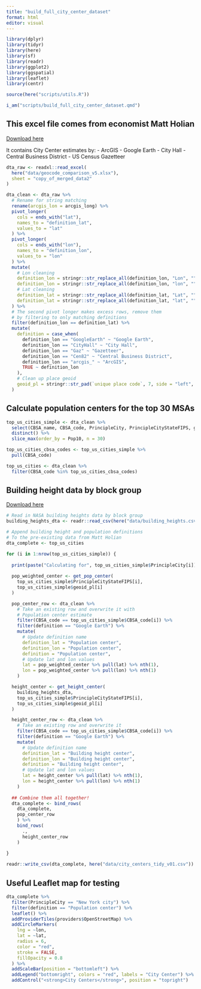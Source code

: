 ```yaml
---
title: "build_full_city_center_dataset"
format: html
editor: visual
---
```


```r

library(dplyr)
library(tidyr)
library(here)
library(sf)
library(readr)
library(ggplot2)
library(ggspatial)
library(leaflet)
library(centr)

source(here("scripts/utils.R"))

i_am("scripts/build_full_city_center_dataset.qmd")

```

##  This excel file comes from economist Matt Holian
[Download here](https://mattholian.blogspot.com/2019/02/where-is-citys-center-on-recent-use-of.html)

It contains City Center estimates by:
- ArcGIS
- Google Earth
- City Hall
- Central Business District
- US Census Gazetteer

```r

dta_raw <- readxl::read_excel(
  here("data/geocode_comparison_v5.xlsx"),
  sheet = "copy_of_merged_data2"
)

```

```r

dta_clean <- dta_raw %>%
  # Rename for string matching
  rename(arcgis_lon = arcgis_long) %>%
  pivot_longer(
    cols = ends_with("lat"),
    names_to = "definition_lat",
    values_to = "lat"
  ) %>%
  pivot_longer(
    cols = ends_with("lon"),
    names_to = "definition_lon",
    values_to = "lon"
  ) %>%
  mutate(
    # Lon cleaning
    definition_lon = stringr::str_replace_all(definition_lon, "Lon", ""),
    definition_lon = stringr::str_replace_all(definition_lon, "lon", ""),
    # Lat cleaning
    definition_lat = stringr::str_replace_all(definition_lat, "Lat", ""),
    definition_lat = stringr::str_replace_all(definition_lat, "lat", "")
  ) %>%
  # The second pivot longer makes excess rows, remove them
  # by filtering to only matching definitions
  filter(definition_lon == definition_lat) %>%
  mutate(
    definition = case_when(
      definition_lon == "GoogleEarth" ~ "Google Earth",
      definition_lon == "CityHall" ~ "City Hall",
      definition_lon == "Gaz" ~ "Gazetteer",
      definition_lon == "Cen82" ~ "Central Business District",
      definition_lon == "arcgis_" ~ "ArcGIS",
      TRUE ~ definition_lon
    ),
    # Clean up place geoid
    geoid_pl = stringr::str_pad(`unique place code`, 7, side = "left", pad = "0")
  )

```

## Calculate population centers for the top 30 MSAs

```r

top_us_cities_simple <- dta_clean %>%
  select(CBSA_name, CBSA_code, PrincipleCity, PrincipleCityStateFIPS, geoid_pl, Pop10) %>%
  distinct() %>%
  slice_max(order_by = Pop10, n = 30)

top_us_cities_cbsa_codes <- top_us_cities_simple %>%
  pull(CBSA_code)

top_us_cities <- dta_clean %>%
  filter(CBSA_code %in% top_us_cities_cbsa_codes)

```


## Building height data by block group
[Download here](https://www.usgs.gov/data/us-national-categorical-mapping-building-heights-block-group-shuttle-radar-topography-mission)

```r

# Read in NASA building heights data by block group
building_heights_dta <- readr::read_csv(here("data/building_heights.csv"))

```

```r

# Append building height and population definitions 
# To the pre-existing data from Matt Holian
dta_complete <- top_us_cities

for (i in 1:nrow(top_us_cities_simple)) {
  
  print(paste("Calculating for", top_us_cities_simple$PrincipleCity[i]))
  
  pop_weighted_center <- get_pop_center(
    top_us_cities_simple$PrincipleCityStateFIPS[i],
    top_us_cities_simple$geoid_pl[i]
  )

  pop_center_row <- dta_clean %>%
    # Take an existing row and overwrite it with
    # Population center estimate
    filter(CBSA_code == top_us_cities_simple$CBSA_code[i]) %>%
    filter(definition == "Google Earth") %>%
    mutate(
      # Update definition name
      definition_lat = "Population center",
      definition_lon = "Population center",
      definition = "Population center",
      # Update lat and lon values
      lat = pop_weighted_center %>% pull(lat) %>% nth(1),
      lon = pop_weighted_center %>% pull(lon) %>% nth(1)
    )

  height_center <- get_height_center(
    building_heights_dta,
    top_us_cities_simple$PrincipleCityStateFIPS[i],
    top_us_cities_simple$geoid_pl[i]
  )

  height_center_row <- dta_clean %>%
    # Take an existing row and overwrite it
    filter(CBSA_code == top_us_cities_simple$CBSA_code[i]) %>%
    filter(definition == "Google Earth") %>%
    mutate(
      # Update definition name
      definition_lat = "Building height center",
      definition_lon = "Building height center",
      definition = "Building height center",
      # Update lat and lon values
      lat = height_center %>% pull(lat) %>% nth(1),
      lon = height_center %>% pull(lon) %>% nth(1)
    )
  
  ## Combine them all together!
  dta_complete <- bind_rows(
    dta_complete,
    pop_center_row
    ) %>%
    bind_rows(
      .,
      height_center_row
    )
  
}

readr::write_csv(dta_complete, here("data/city_centers_tidy_v01.csv"))

```


## Useful Leaflet map for testing

```r

dta_complete %>%
  filter(PrincipleCity == "New York city") %>%
  filter(definition == "Population center") %>%
  leaflet() %>%
  addProviderTiles(providers$OpenStreetMap) %>% 
  addCircleMarkers(
    lng = ~lon,
    lat = ~lat,
    radius = 6,
    color = "red",
    stroke = FALSE,
    fillOpacity = 0.8
  ) %>%
  addScaleBar(position = "bottomleft") %>%
  addLegend("bottomright", colors = "red", labels = "City Center") %>%
  addControl("<strong>City Centers</strong>", position = "topright")

```
